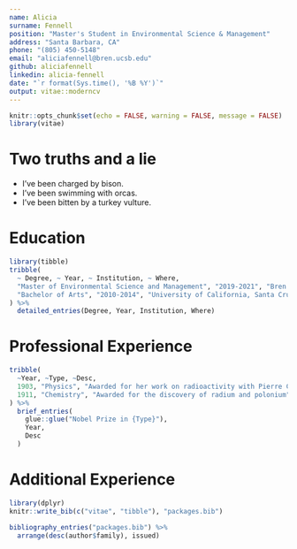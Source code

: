 ```yaml
---
name: Alicia
surname: Fennell
position: "Master's Student in Environmental Science & Management"
address: "Santa Barbara, CA"
phone: "(805) 450-5148"
email: "aliciafennell@bren.ucsb.edu"
github: aliciafennell
linkedin: alicia-fennell
date: "`r format(Sys.time(), '%B %Y')`"
output: vitae::moderncv
---
```


```r
knitr::opts_chunk$set(echo = FALSE, warning = FALSE, message = FALSE)
library(vitae)
```

# Two truths and a lie

 * I've been charged by bison.
 * I've been swimming with orcas. 
 * I've been bitten by a turkey vulture.

# Education

```r
library(tibble)
tribble(
  ~ Degree, ~ Year, ~ Institution, ~ Where,
  "Master of Environmental Science and Management", "2019-2021", "Bren School of Environmental Science & Management, University of California, Santa Barbara", "Santa Barbara, CA",
  "Bachelor of Arts", "2010-2014", "University of California, Santa Cruz", "Santa Cruz, CA"
) %>% 
  detailed_entries(Degree, Year, Institution, Where)
```

# Professional Experience 

```r
tribble(
  ~Year, ~Type, ~Desc,
  1903, "Physics", "Awarded for her work on radioactivity with Pierre Curie and Henri Becquerel",
  1911, "Chemistry", "Awarded for the discovery of radium and polonium"
) %>% 
  brief_entries(
    glue::glue("Nobel Prize in {Type}"),
    Year, 
    Desc
  )
```

# Additional Experience 

```r
library(dplyr)
knitr::write_bib(c("vitae", "tibble"), "packages.bib")

bibliography_entries("packages.bib") %>%
  arrange(desc(author$family), issued)
```

